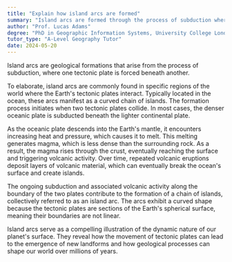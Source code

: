 ```yaml
---
title: "Explain how island arcs are formed"
summary: "Island arcs are formed through the process of subduction where one tectonic plate is forced under another."
author: "Prof. Lucas Adams"
degree: "PhD in Geographic Information Systems, University College London"
tutor_type: "A-Level Geography Tutor"
date: 2024-05-20
---
```


Island arcs are geological formations that arise from the process of subduction, where one tectonic plate is forced beneath another.

To elaborate, island arcs are commonly found in specific regions of the world where the Earth's tectonic plates interact. Typically located in the ocean, these arcs manifest as a curved chain of islands. The formation process initiates when two tectonic plates collide. In most cases, the denser oceanic plate is subducted beneath the lighter continental plate.

As the oceanic plate descends into the Earth's mantle, it encounters increasing heat and pressure, which causes it to melt. This melting generates magma, which is less dense than the surrounding rock. As a result, the magma rises through the crust, eventually reaching the surface and triggering volcanic activity. Over time, repeated volcanic eruptions deposit layers of volcanic material, which can eventually break the ocean's surface and create islands.

The ongoing subduction and associated volcanic activity along the boundary of the two plates contribute to the formation of a chain of islands, collectively referred to as an island arc. The arcs exhibit a curved shape because the tectonic plates are sections of the Earth's spherical surface, meaning their boundaries are not linear.

Island arcs serve as a compelling illustration of the dynamic nature of our planet's surface. They reveal how the movement of tectonic plates can lead to the emergence of new landforms and how geological processes can shape our world over millions of years.
    